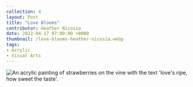 ```yaml
---
collection: 4
layout: Post
title: "Love Blooms"
contributor: Heather Nicosia
date: 2022-04-17 07:00:00 +0000
thumbnail: /love-blooms-heather-nicosia.webp
tags: 
- Acrylic
- Visual Arts
---
```

<img src="{{ site.baseurl }}/uploads/4/love-blooms-heather-nicosia.jpg" 
    alt="An acrylic painting of strawberries on the vine with the text 'love's ripe, how sweet the taste'." />
